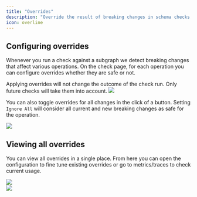 ```yaml
---
title: "Overrides"
description: "Override the result of breaking changes in schema checks for individual operations which you deem are safe. Overrides are active across all graphs in a namespace."
icon: overline
---
```


## Configuring overrides

Whenever you run a check against a subgraph we detect breaking changes that affect various operations. On the check page, for each operation you can configure overrides whether they are safe or not.

<Info>
  Applying overrides will not change the outcome of the check run. Only future
  checks will take them into account.
</Info>

<Frame>
  <img src="/images/studio/image-10.png" />
</Frame>

You can also toggle overrides for all changes in the click of a button. Setting `Ignore All` will consider all current and new breaking changes as safe for the operation.

<Frame>
  <img src="/images/studio/image-11.png" />
</Frame>

## Viewing all overrides

You can view all overrides in a single place. From here you can open the configuration to fine tune existing overrides or go to metrics/traces to check current usage.

<Frame>
  <img src="/images/studio/image-12.png" />
</Frame>
<br />
<Frame>
  <img src="/images/studio/image-13.png" />
</Frame>
